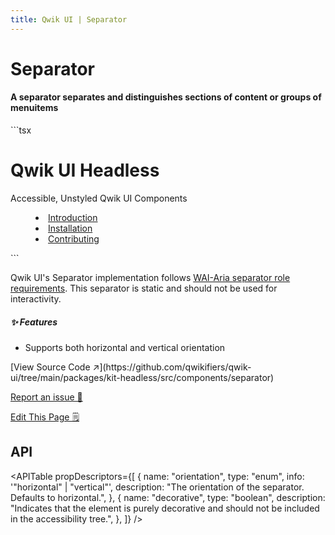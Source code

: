 ```yaml
---
title: Qwik UI | Separator
---
```


<StatusBanner status={statusByComponent.headless.Separator}/>

# Separator

#### A separator separates and distinguishes sections of content or groups of menuitems

<MainExample>
	```tsx
	<div>
		<div>
			<h1 class="text-lg">Qwik UI Headless</h1>
			<p class="text-sm">Accessible, Unstyled Qwik UI Components</p>
		</div>
		<Separator orientation="horizontal" class="h-px my-1 bg-primary" />
		<menu class="flex gap-2">
			<li>
				<a href="/docs/headless/introduction/">Introduction</a>
			</li>
			<Separator orientation="vertical" class="w-px mx-1 bg-primary" />
			<li>
				<a href="/docs/headless/install/">Installation</a>
			</li>
			<Separator orientation="vertical" class="w-px mx-1 bg-primary" />
			<li>
				<a href="/docs/headless/contributing/">Contributing</a>
			</li>
		</menu>
	</div>
```
</MainExample>

Qwik UI's Separator implementation follows [WAI-Aria separator role requirements](https://www.w3.org/TR/wai-aria-1.2/#separator). This separator is static and should not be used for interactivity.

##### ✨ Features
- Supports both horizontal and vertical orientation

<div class="mb-6 flex flex-col gap-2">
  [View Source Code ↗️](https://github.com/qwikifiers/qwik-ui/tree/main/packages/kit-headless/src/components/separator)

[Report an issue 🚨](https://github.com/qwikifiers/qwik-ui/issues)

[Edit This Page 🗒️](<https://github.com/qwikifiers/qwik-ui/edit/main/apps/website/src/routes/docs/headless/(components)/separator/index.mdx>)

</div>

## API
<APITable
	propDescriptors={[
		{
		name: "orientation",
		type: "enum",
		info: '"horizontal" | "vertical"',
		description:
			"The orientation of the separator. Defaults to horizontal.",
		},
		{
		name: "decorative",
		type: "boolean",
		description:
			"Indicates that the element is purely decorative and should not be included in the accessibility tree.",
		},
	]}
/>
